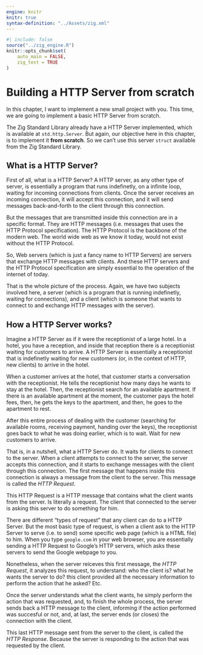 ```yaml
---
engine: knitr
knitr: true
syntax-definition: "../Assets/zig.xml"
---
```


```r
#| include: false
source("../zig_engine.R")
knitr::opts_chunk$set(
    auto_main = FALSE,
    zig_test = TRUE
)
```



# Building a HTTP Server from scratch

In this chapter, I want to implement a new
small project with you. This time, we are going
to implement a basic HTTP Server from scratch.

The Zig Standard Library already have a HTTP Server
implemented, which is available at `std.http.Server`.
But again, our objective here in this chapter, is to implement
it **from scratch**. So we can't use this server `struct` available
from the Zig Standard Library.

## What is a HTTP Server?

First of all, what is a HTTP Server?
A HTTP server, as any other type of server, is essentially
a program that runs indefinetly, on a infinite loop, waiting for incoming connections
from clients. Once the server receives an incoming connection, it will
accept this connection, and it will send messages back-and-forth to the client
through this connection.

But the messages that are transmitted inside this connection are in a
specific format. They are HTTP messages
(i.e. messages that uses the HTTP Protocol specification).
The HTTP Protocol is the backbone of the modern web.
The world wide web as we know it today, would not exist without the 
HTTP Protocol.

So, Web servers (which is just a fancy name to
HTTP Servers) are servers that exchange HTTP messages with clients.
And these HTTP servers and the HTTP Protocol specification
are simply essential to the operation of the internet of today.

That is the whole picture of the process.
Again, we have two subjects involved here, a server (which is
a program that is running indefinetly, waiting for connections),
and a client (which is someone that wants to connect to
and exchange HTTP messages with the server).

## How a HTTP Server works?

Imagine a HTTP Server as if it were the receptionist of a large hotel. In a hotel,
you have a reception, and inside that reception there is a receptionist
waiting for customers to arrive. A HTTP Server is essentially a receptionist
that is indefinetly waiting for new customers (or, in the context of HTTP, new clients)
to arrive in the hotel.

When a customer arrives at the hotel, 
that customer starts a conversation with the
receptionist. He tells the receptionist how many days he wants to stay at the hotel.
Then, the receptionist search for an available apartment. If there is an available apartment
at the moment, the customer pays the hotel fees, then, he gets the keys to the apartment,
and then, he goes to the apartment to rest.

After this entire process of dealing with the customer (searching for available rooms, receiving payment, handing over the keys),
the receptionist goes back to what he was doing earlier, which is to wait.
Wait for new customers to arrive.

That is, in a nutshell, what a HTTP Server do. It waits for clients to connect to the
server. When a client attempts to connect to the server, the server accepts this connection,
and it starts to exchange messages with the client through this connection.
The first message that happens inside this connection is always a message from the client
to the server. This message is called the *HTTP Request*.

This HTTP Request is a HTTP message that contains what
the client wants from the server. Is literally a request. The client
that connected to the server is asking this server to do something for him.

There are different "types of request" that any client can do to a HTTP Server.
But the most basic type of request, is when a client ask to the
HTTP Server to serve (i.e. to send) some specific web page (which is a HTML file) to him.
When you type `google.com` in your web browser, you are essentially sending a HTTP Request to Google's
HTTP servers, which asks these servers to send the Google webpage to you.

Nonetheless, when the server reiceves this first message, the *HTTP Request*, it
analyzes this request, to understand: who the client is? what he wants the server to do?
this client provided all the necessary information to perform the action that he
asked? Etc.

Once the server understands what the client wants, he simply perform the action
that was requested, and, to finish the whole process, the server sends back
a HTTP message to the client, informing if the action performed was succesful or not,
and, at last, the server ends (or closes) the connection with the client.

This last HTTP message sent from the server to the client, is called the *HTTP Response*.
Because the server is responding to the action that was requested by the client.



